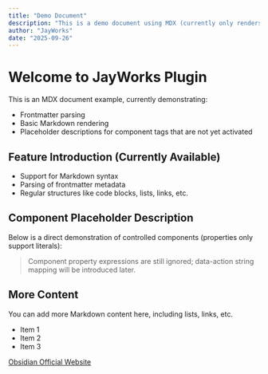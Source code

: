 ```yaml
---
title: "Demo Document"
description: "This is a demo document using MDX (currently only renders Markdown, does not execute custom components)"
author: "JayWorks"
date: "2025-09-26"
---
```


# Welcome to JayWorks Plugin

This is an MDX document example, currently demonstrating:

- Frontmatter parsing
- Basic Markdown rendering
- Placeholder descriptions for component tags that are not yet activated

## Feature Introduction (Currently Available)

- Support for Markdown syntax
- Parsing of frontmatter metadata
- Regular structures like code blocks, lists, links, etc.

## Component Placeholder Description

Below is a direct demonstration of controlled components (properties only support literals):

<SimpleButton label="Click me" />
<OcrPlayground initialText="Hello" />

> Component property expressions are still ignored; data-action string mapping will be introduced later.

## More Content

You can add more Markdown content here, including lists, links, etc.

- Item 1
- Item 2
- Item 3

[Obsidian Official Website](https://obsidian.md)

